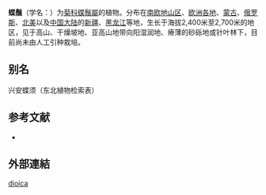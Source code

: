 {{Speciesbox
 | image =Antennaria dioica.jpg
 | image_width = 250px
 | taxon = Antennaria dioica
 | authority = (L.) Gaertn.
}}

'''蝶鬚'''（学名：{{lang|la|''Antennaria dioica''}}）为[[菊科|菊科]][[蝶鬚屬|蝶鬚屬]]的植物。分布在[[南欧地山区|南欧地山区]]、[[欧洲各地|欧洲各地]]、[[蒙古|蒙古]]、[[俄罗斯|俄罗斯]]、[[北美|北美]]以及[[中国大陆|中国大陆]]的[[新疆|新疆]]、[[黑龙江|黑龙江]]等地，生长于海拔2,400米至2,700米的地区，见于高山、干燥坡地、亚高山地带向阳湿润地、瘠薄的砂砾地或针叶林下，目前尚未由人工引种栽培。

== 别名 ==
兴安蝶须（东北植物检索表）

== 参考文献 ==
<div class="references-small">
* {{cite web| url =http://www.bioinfo.cn/db05/KmzwSpecies.php?action=view&id=2106| title =蝶须| work =《中国高等植物数据库全库》| publisher =中国科学院微生物研究所| author =昆明植物研究所| accessdate =2009-02-23| deadurl =yes| archiveurl =https://web.archive.org/web/20160305034431/http://www.bioinfo.cn/db05/KmzwSpecies.php?action=view&id=2106| archivedate =2016-03-05| df =}}
</div>

==外部連結==
{{Taxonbar}}
[[Category:蝶鬚屬|dioica]]
{{植物小作品}}